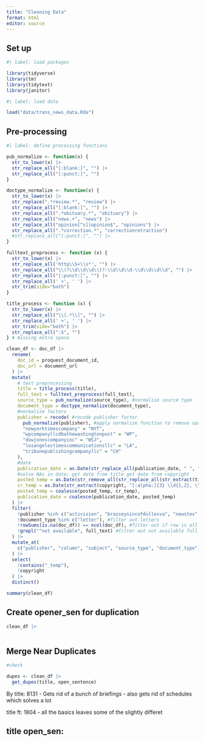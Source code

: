 ```yaml
---
title: "Cleaning Data"
format: html
editor: source
---
```


## Set up

```r
#| label: load packages

library(tidyverse)
library(tm)
library(tidytext)
library(janitor)

```

```r
#| label: load data

load("data/trans_news_data.Rda")
```

## Pre-processing

```r
#| label: define processing functions

pub_normalize <- function(x) {
  str_to_lower(x) |>
  str_replace_all("[:blank:]", "") |>
  str_replace_all("[:punct:]", "")
}

doctype_normalize <- function(x) {
  str_to_lower(x) |>
  str_replace(".*review.*", "review") |>
  str_replace_all("[:blank:]", "") |>
  str_replace_all(".*obituary.*", "obituary") |>
  str_replace_all("news.+", "news") |>
  str_replace_all("opinion[^s]|opinion$", "opinions") |>
  str_replace_all(".*correction.*", "correctionretraction")
  #str_replace_all("[:punct:]", "") |>
}

fulltext_preprocess <- function (x) {
  str_to_lower(x) |>
  str_replace_all('http\\S+\\s*', "") |>
  str_replace_all("\\(?\\d\\d\\d\\)?-\\d\\d\\d-\\d\\d\\d\\d", "") |>
  str_replace_all("[:punct:]", "") |>
  str_replace_all(' +', ' ') |>
  str_trim(side="both")
}

title_process <- function (x) {
  str_to_lower(x) |>
  str_replace_all("\\[.*\\]", "") |>
  str_replace_all(' +', ' ') |>
  str_trim(side="both") |>
  str_replace_all(":$", "")
} # missing extra space

```

```r
clean_df <- doc_df |>
  rename(
    doc_id = proquest_document_id,
    doc_url = document_url
  ) |>
  mutate(
    # text preprocessing
    title = title_process(title),
    full_text = fulltext_preprocess(full_text),
    source_type = pub_normalize(source_type), #normalize source type
    document_type = doctype_normalize(document_type),
    #normalize factors
    publisher = recode( #recode publisher factor
      pub_normalize(publisher), #apply normalize function to remove spaces and punctuation
      "newyorktimescompany" = "NYT",
      "wpcompanyllcdbathewashingtonpost" = "WP",
      "dowjonescompanyinc" = "WSJ",
      "losangelestimescommunicationsllc" = "LA",
      "tribunepublishingcompanyllc" = "CH"
    ),
    #date
    publication_date = as.Date(str_replace_all(publication_date, " ", ""), format="%b%d,%Y"),#format date
    #solve NAs in date; get date from title get date from copyright
    posted_temp = as.Date(str_remove_all(str_replace_all(str_extract(title, "(posted .*)"), "posted |\\d\\d:\\d\\d:\\d\\d\\).*", ""), " ")),
    cr_temp = as.Date(str_extract(copyright, "[:alpha:]{3} \\d{1,2}, \\d{4}$"), format="%b %d, %Y"),
    posted_temp = coalesce(posted_temp, cr_temp),
    publication_date = coalesce(publication_date, posted_temp)
  ) |>
  filter(
    !publisher %in% c("activision", "brasseysincofdullesva", "newstex", NA), #filter out incorrect publishers
    !document_type %in% c("letter"), #filter out letters
    !rowSums(is.na(doc_df)) == ncol(doc_df), #filter out if row is all NA
    !grepl("^not available", full_text) #filter out not available full text
  ) |>
  mutate_at(
    c("publisher", "column", "subject", "source_type", "document_type"), as.factor #make factor
  ) |>
  select(
    !contains("_temp"),
    !copyright
  ) |>
  distinct()
```

```r
summary(clean_df)
```
## Create opener_sen for duplication
```r
clean_df |>
  
```


## Merge Near Duplicates

```r
#check

dupes <- clean_df |>
  get_dupes(title, open_sentence)

```

By title: 8131
- Gets rid of a bunch of briefings
- also gets rid of schedules which solves a lot

title ft: 1804
- all the basics leaves some of the slightly differet

title open_sen: 
- 

